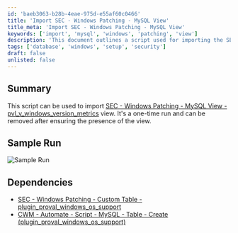 ```yaml
---
id: 'baeb3063-b28b-4eae-975d-e55af60c0466'
title: 'Import SEC - Windows Patching - MySQL View'
title_meta: 'Import SEC - Windows Patching - MySQL View'
keywords: ['import', 'mysql', 'windows', 'patching', 'view']
description: 'This document outlines a script used for importing the SEC - Windows Patching - MySQL View, specifically pvl_v_windows_version_metrics. It is intended for a one-time run and can be removed after confirming the view presence.'
tags: ['database', 'windows', 'setup', 'security']
draft: false
unlisted: false
---
```

## Summary

This script can be used to import [SEC - Windows Patching - MySQL View - pvl_v_windows_version_metrics](https://proval.itglue.com/DOC-5078775-11560437) view. It's a one-time run and can be removed after ensuring the presence of the view.  

## Sample Run

![Sample Run](../../../static/img/MySQL---View---Create-(pvl_v_windows_version_metrics)/image_1.png)

## Dependencies

- [SEC - Windows Patching - Custom Table - plugin_proval_windows_os_support](https://proval.itglue.com/DOC-5078775-7780690)  
- [CWM - Automate - Script - MySQL - Table - Create (plugin_proval_windows_os_support)](https://proval.itglue.com/DOC-5078775-11564131)  











